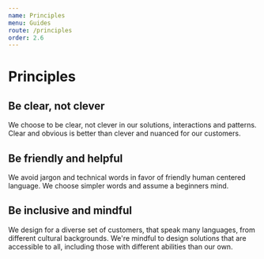 ```yaml
---
name: Principles
menu: Guides
route: /principles
order: 2.6
---
```


# Principles

## Be clear, not clever
We choose to be clear, not clever in our solutions, interactions and patterns. Clear and obvious is better than clever and nuanced for our customers.

## Be friendly and helpful
We avoid jargon and technical words in favor of friendly human centered language. We choose simpler words and assume a beginners mind.

## Be inclusive and mindful
We design for a diverse set of customers, that speak many languages, from different cultural backgrounds. We're mindful to design solutions that are accessible to all, including those with different abilities than our own.

